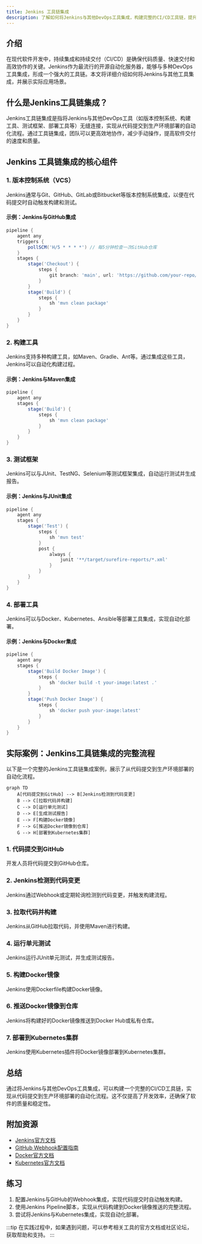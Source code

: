 ```yaml
---
title: Jenkins 工具链集成
description: 了解如何将Jenkins与其他DevOps工具集成，构建完整的CI/CD工具链，提升开发与部署效率。
---
```


## 介绍

在现代软件开发中，持续集成和持续交付（CI/CD）是确保代码质量、快速交付和高效协作的关键。Jenkins作为最流行的开源自动化服务器，能够与多种DevOps工具集成，形成一个强大的工具链。本文将详细介绍如何将Jenkins与其他工具集成，并展示实际应用场景。

## 什么是Jenkins工具链集成？

Jenkins工具链集成是指将Jenkins与其他DevOps工具（如版本控制系统、构建工具、测试框架、部署工具等）无缝连接，实现从代码提交到生产环境部署的自动化流程。通过工具链集成，团队可以更高效地协作，减少手动操作，提高软件交付的速度和质量。

## Jenkins 工具链集成的核心组件

### 1. 版本控制系统（VCS）

Jenkins通常与Git、GitHub、GitLab或Bitbucket等版本控制系统集成，以便在代码提交时自动触发构建和测试。

#### 示例：Jenkins与GitHub集成

```groovy
pipeline {
    agent any
    triggers {
        pollSCM('H/5 * * * *') // 每5分钟检查一次GitHub仓库
    }
    stages {
        stage('Checkout') {
            steps {
                git branch: 'main', url: 'https://github.com/your-repo/your-project.git'
            }
        }
        stage('Build') {
            steps {
                sh 'mvn clean package'
            }
        }
    }
}
```

### 2. 构建工具

Jenkins支持多种构建工具，如Maven、Gradle、Ant等。通过集成这些工具，Jenkins可以自动化构建过程。

#### 示例：Jenkins与Maven集成

```groovy
pipeline {
    agent any
    stages {
        stage('Build') {
            steps {
                sh 'mvn clean package'
            }
        }
    }
}
```

### 3. 测试框架

Jenkins可以与JUnit、TestNG、Selenium等测试框架集成，自动运行测试并生成报告。

#### 示例：Jenkins与JUnit集成

```groovy
pipeline {
    agent any
    stages {
        stage('Test') {
            steps {
                sh 'mvn test'
            }
            post {
                always {
                    junit '**/target/surefire-reports/*.xml'
                }
            }
        }
    }
}
```

### 4. 部署工具

Jenkins可以与Docker、Kubernetes、Ansible等部署工具集成，实现自动化部署。

#### 示例：Jenkins与Docker集成

```groovy
pipeline {
    agent any
    stages {
        stage('Build Docker Image') {
            steps {
                sh 'docker build -t your-image:latest .'
            }
        }
        stage('Push Docker Image') {
            steps {
                sh 'docker push your-image:latest'
            }
        }
    }
}
```

## 实际案例：Jenkins工具链集成的完整流程

以下是一个完整的Jenkins工具链集成案例，展示了从代码提交到生产环境部署的自动化流程。

```mermaid
graph TD
    A[代码提交到GitHub] --> B[Jenkins检测到代码变更]
    B --> C[拉取代码并构建]
    C --> D[运行单元测试]
    D --> E[生成测试报告]
    E --> F[构建Docker镜像]
    F --> G[推送Docker镜像到仓库]
    G --> H[部署到Kubernetes集群]
```

### 1. 代码提交到GitHub

开发人员将代码提交到GitHub仓库。

### 2. Jenkins检测到代码变更

Jenkins通过Webhook或定期轮询检测到代码变更，并触发构建流程。

### 3. 拉取代码并构建

Jenkins从GitHub拉取代码，并使用Maven进行构建。

### 4. 运行单元测试

Jenkins运行JUnit单元测试，并生成测试报告。

### 5. 构建Docker镜像

Jenkins使用Dockerfile构建Docker镜像。

### 6. 推送Docker镜像到仓库

Jenkins将构建好的Docker镜像推送到Docker Hub或私有仓库。

### 7. 部署到Kubernetes集群

Jenkins使用Kubernetes插件将Docker镜像部署到Kubernetes集群。

## 总结

通过将Jenkins与其他DevOps工具集成，可以构建一个完整的CI/CD工具链，实现从代码提交到生产环境部署的自动化流程。这不仅提高了开发效率，还确保了软件的质量和稳定性。

## 附加资源

- [Jenkins官方文档](https://www.jenkins.io/doc/)
- [GitHub Webhook配置指南](https://docs.github.com/en/developers/webhooks-and-events/webhooks)
- [Docker官方文档](https://docs.docker.com/)
- [Kubernetes官方文档](https://kubernetes.io/docs/)

## 练习

1. 配置Jenkins与GitHub的Webhook集成，实现代码提交时自动触发构建。
2. 使用Jenkins Pipeline脚本，实现从代码构建到Docker镜像推送的完整流程。
3. 尝试将Jenkins与Kubernetes集成，实现自动化部署。

:::tip
在实践过程中，如果遇到问题，可以参考相关工具的官方文档或社区论坛，获取帮助和支持。
:::